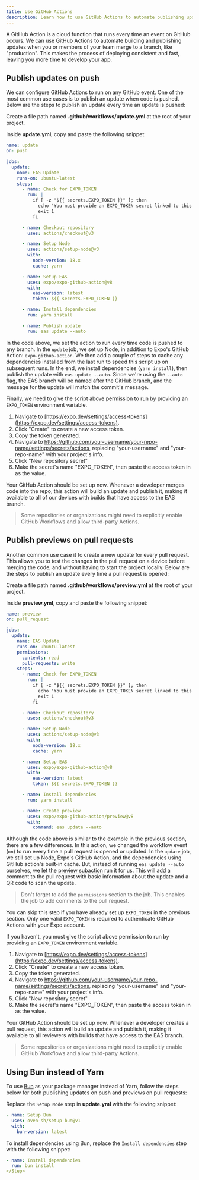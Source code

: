 ```yaml
---
title: Use GitHub Actions
description: Learn how to use GitHub Actions to automate publishing updates with EAS Update.
---
```



A GitHub Action is a cloud function that runs every time an event on GitHub occurs. We can use GitHub Actions to automate building and publishing updates when you or members of your team merge to a branch, like "production". This makes the process of deploying consistent and fast, leaving you more time to develop your app.

## Publish updates on push

We can configure GitHub Actions to run on any GitHub event. One of the most common use cases is to publish an update when code is pushed. Below are the steps to publish an update every time an update is pushed:

<Step label="1">

Create a file path named **.github/workflows/update.yml** at the root of your project.

</Step>

<Step label="2">

Inside **update.yml**, copy and paste the following snippet:

```yaml update.yml
name: update
on: push

jobs:
  update:
    name: EAS Update
    runs-on: ubuntu-latest
    steps:
      - name: Check for EXPO_TOKEN
        run: |
          if [ -z "${{ secrets.EXPO_TOKEN }}" ]; then
            echo "You must provide an EXPO_TOKEN secret linked to this project's Expo account in this repo's secrets. Learn more: https://docs.expo.dev/eas-update/github-actions"
            exit 1
          fi

      - name: Checkout repository
        uses: actions/checkout@v3

      - name: Setup Node
        uses: actions/setup-node@v3
        with:
          node-version: 18.x
          cache: yarn

      - name: Setup EAS
        uses: expo/expo-github-action@v8
        with:
          eas-version: latest
          token: ${{ secrets.EXPO_TOKEN }}

      - name: Install dependencies
        run: yarn install

      - name: Publish update
        run: eas update --auto
```

In the code above, we set the action to run every time code is pushed to any branch. In the `update` job, we set up Node, in addition to Expo's GitHub Action: `expo-github-action`. We then add a couple of steps to cache any dependencies installed from the last run to speed this script up on subsequent runs. In the end, we install dependencies (`yarn install`), then publish the update with `eas update --auto`. Since we're using the `--auto` flag, the EAS branch will be named after the GitHub branch, and the message for the update will match the commit's message.

</Step>

<Step label="3">

Finally, we need to give the script above permission to run by providing an `EXPO_TOKEN` environment variable.

1.  Navigate to [https://expo.dev/settings/access-tokens](https://expo.dev/settings/access-tokens).
2.  Click "Create" to create a new access token.
3.  Copy the token generated.
4.  Navigate to https://github.com/your-username/your-repo-name/settings/secrets/actions, replacing "your-username" and "your-repo-name" with your project's info.
5.  Click "New repository secret"
6.  Make the secret's name "EXPO_TOKEN", then paste the access token in as the value.

Your GitHub Action should be set up now. Whenever a developer merges code into the repo, this action will build an update and publish it, making it available to all of our devices with builds that have access to the EAS branch.

> Some repositories or organizations might need to explicitly enable GitHub Workflows and allow third-party Actions.

</Step>

## Publish previews on pull requests

Another common use case it to create a new update for every pull request. This allows you to test the changes in the pull request on a device before merging the code, and without having to start the project locally. Below are the steps to publish an update every time a pull request is opened:

<Step label="1">

Create a file path named **.github/workflows/preview.yml** at the root of your project.

</Step>

<Step label="2">

Inside **preview.yml**, copy and paste the following snippet:

```yaml preview.yml
name: preview
on: pull_request

jobs:
  update:
    name: EAS Update
    runs-on: ubuntu-latest
    permissions:
      contents: read
      pull-requests: write
    steps:
      - name: Check for EXPO_TOKEN
        run: |
          if [ -z "${{ secrets.EXPO_TOKEN }}" ]; then
            echo "You must provide an EXPO_TOKEN secret linked to this project's Expo account in this repo's secrets. Learn more: https://docs.expo.dev/eas-update/github-actions"
            exit 1
          fi

      - name: Checkout repository
        uses: actions/checkout@v3

      - name: Setup Node
        uses: actions/setup-node@v3
        with:
          node-version: 18.x
          cache: yarn

      - name: Setup EAS
        uses: expo/expo-github-action@v8
        with:
          eas-version: latest
          token: ${{ secrets.EXPO_TOKEN }}

      - name: Install dependencies
        run: yarn install

      - name: Create preview
        uses: expo/expo-github-action/preview@v8
        with:
          command: eas update --auto
```

Although the code above is similar to the example in the previous section, there are a few differences. In this action, we changed the workflow event (`on`) to run every time a pull request is opened or updated. In the `update` job, we still set up Node, Expo's GitHub Action, and the dependencies using GitHub action's built-in cache. But, instead of running `eas update --auto` ourselves, we let the [preview subaction](https://github.com/expo/expo-github-action/tree/main/preview#readme) run it for us. This will add a comment to the pull request with basic information about the update and a QR code to scan the update.

> Don't forget to add the `permissions` section to the job. This enables the job to add comments to the pull request.

</Step>

<Step label="3">

You can skip this step if you have already set up `EXPO_TOKEN` in the previous section. Only one valid `EXPO_TOKEN` is required to authenticate GitHub Actions with your Expo account.

If you haven't, you must give the script above permission to run by providing an `EXPO_TOKEN` environment variable.

1.  Navigate to [https://expo.dev/settings/access-tokens](https://expo.dev/settings/access-tokens).
2.  Click "Create" to create a new access token.
3.  Copy the token generated.
4.  Navigate to https://github.com/your-username/your-repo-name/settings/secrets/actions, replacing "your-username" and "your-repo-name" with your project's info.
5.  Click "New repository secret"
6.  Make the secret's name "EXPO_TOKEN", then paste the access token in as the value.

Your GitHub Action should be set up now. Whenever a developer creates a pull request, this action will build an update and publish it, making it available to all reviewers with builds that have access to the EAS branch.

> Some repositories or organizations might need to explicitly enable GitHub Workflows and allow third-party Actions.

</Step>

## Using Bun instead of Yarn

To use [Bun](/guides/using-bun/) as your package manager instead of Yarn, follow the steps below for both publishing updates on push and previews on pull requests:


<Step label="1">

Replace the `Setup Node` step in **update.yml** with the following snippet:

```yaml update.yml
- name: Setup Bun
  uses: oven-sh/setup-bun@v1
  with:
    bun-version: latest
```
</Step>

<Step label="2">

To install dependencies using Bun, replace the `Install dependencies` step with the following snippet:

```yaml update.yml
- name: Install dependencies
  run: bun install
</Step>
